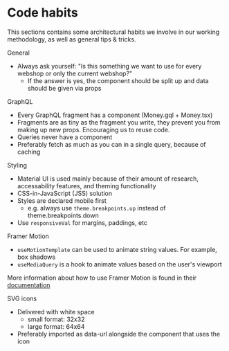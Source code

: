 # Code habits

This sections contains some architectural habits we involve in our working
methodology, as well as general tips & tricks.

General

- Always ask yourself: "Is this something we want to use for every webshop or
  only the current webshop?"
  - If the answer is yes, the component should be split up and data should be
    given via props

GraphQL

- Every GraphQL fragment has a component (Money.gql + Money.tsx)
- Fragments are as tiny as the fragment you write, they prevent you from making
  up new props. Encouraging us to reuse code.
- Queries never have a component
- Preferably fetch as much as you can in a single query, because of caching

Styling

- Material UI is used mainly because of their amount of research, accessability
  features, and theming functionality
- CSS-in-JavaScript (JSS) solution
- Styles are declared mobile first
  - e.g. always use `theme.breakpoints.up` instead of theme.breakpoints.down
- Use `responsiveVal` for margins, paddings, etc

Framer Motion

- `useMotionTemplate` can be used to animate string values. For example, box
  shadows
- `useMediaQuery` is a hook to animate values based on the user's viewport

More information about how to use Framer Motion is found in their
[documentation](https://www.framer.com/api/motion/)

SVG icons

- Delivered with white space
  - small format: 32x32
  - large format: 64x64
- Preferably imported as data-url alongside the component that uses the icon
